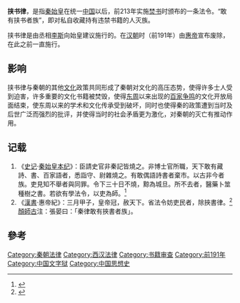 {{Refimprove|time=2015-11-22T03:31:30+00:00}}
'''挟书律'''，是指[[秦始皇|秦始皇]]在统一[[中国|中国]]以后，前213年实施[[焚书坑儒#焚书|焚书]]时颁布的一条法令。“敢有挟书者族”，即对私自收藏持有违禁书籍的人灭族。

挟书律是由丞相[[李斯|李斯]]向始皇建议施行的。在[[汉朝|汉朝]]时（前191年）由[[汉惠帝|惠帝]]宣布废除，在此之前一直施行。

== 影响 ==
挟书律与秦朝的其他[[文化|文化]]政策共同形成了秦朝对文化的高压态势，使得许多士人受到迫害，许多重要的文化书籍被焚毁，使得[[东周|东周]]以来出现的[[百家争鸣|百家争鸣]]的文化开放局面结束，使东周以来的学术和文化传承受到破坏，同时也使得秦的政策遭到当时及后世广泛而强烈的批评，并使得当时的社会矛盾更为激化，对秦朝的灭亡有推动作用。

== 记载 ==
#《[[史记|史记]]·[[:s:史記/卷006|秦始皇本纪]]》：臣請史官非秦記皆燒之。非博士官所職，天下敢有藏詩、書、百家語者，悉詣守、尉雜燒之。有敢偶語詩書者棄市。以古非今者族。吏見知不舉者與同罪。令下三十日不燒，黥為城旦。所不去者，醫藥卜筮種樹之書。若欲有學法令，以吏為師。<ref>{{cite web|url=https://zh.wikisource.org/wiki/%E5%8F%B2%E8%A8%98/%E5%8D%B7006|title=史記/卷006|publisher=维基文库|access-date=2015-11-24|archive-date=2021-03-13|archive-url=https://web.archive.org/web/20210313164112/https://zh.wikisource.org/wiki/%E5%8F%B2%E8%A8%98/%E5%8D%B7006|dead-url=no}}</ref>
#《[[漢書|漢書]]·惠帝紀》：三月甲子，皇帝冠，赦天下。省法令妨吏民者，除挾書律。<ref>{{cite web|url=https://zh.wikisource.org/wiki/%E6%BC%A2%E6%9B%B8/%E5%8D%B7002|title=漢書/卷002|publisher=维基文库|access-date=2015-11-24|archive-date=2020-10-27|archive-url=https://web.archive.org/web/20201027071104/https://zh.wikisource.org/wiki/%E6%BC%A2%E6%9B%B8/%E5%8D%B7002|dead-url=no}}</ref>[[顏師古|顏師古]]注：張晏曰：「秦律敢有挾書者族」。

== 參考 ==
{{Reflist}}

[[Category:秦朝法律|Category:秦朝法律]]
[[Category:西汉法律|Category:西汉法律]]
[[Category:书籍审查|Category:书籍审查]]
[[Category:前191年|Category:前191年]]
[[Category:中国文字狱|Category:中国文字狱]]
[[Category:中国思想史|Category:中国思想史]]